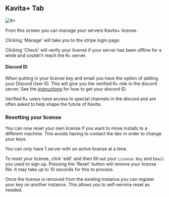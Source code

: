 
## Kavita+ Tab
![K+](../../../public/guides/admin-settings/admin-settings-k+.png "Kavita+ page in Admin Settings")

From this screen you can manage your servers Kavita+ license.

Clicking 'Manage' will take you to the stripe login page.

Clicking 'Check' will verify your license if your server has been offline for a while and couldn't reach the K+ server.

#### Discord ID 

When putting in your license key and email you have the option of adding your Discord User ID. This will give you the verified K+ role in the discord server. See the [instructions](../../kavita+/faq.mdx#discord-id) for how to get your discord ID.

Verified K+ users have access to special channels in the discord and are often asked to help shape the future of Kavita. 

### Resetting your license

You can now reset your own license if you want to move installs to a different machine. This avoids having to contact the dev in order to change your keys. 

<Callout type="info" emoji="ℹ️">
  You can only have 1 server with an active license at a time.  
</Callout>

To reset your license, click 'edit' and then fill out your `License Key` and `Email` you used to sign up. Pressing the 'Reset' button will remove your license file. It may take up to 10 seconds for this to process.

Once the license is removed from the existing instance you can register your key on another instance. This allows you to self-service reset as needed. 
